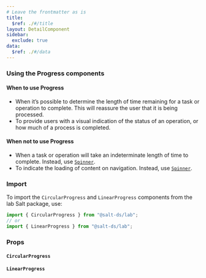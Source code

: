 ```yaml
---
# Leave the frontmatter as is
title:
  $ref: ./#/title
layout: DetailComponent
sidebar:
  exclude: true
data:
  $ref: ./#/data
---
```


### Using the Progress components

#### When to use Progress

- When it’s possible to determine the length of time remaining for a task or operation to complete. This will reassure the user that it is being processed.
- To provide users with a visual indication of the status of an operation, or how much of a process is completed.

#### When not to use Progress

- When a task or operation will take an indeterminate length of time to complete. Instead, use [`Spinner`](/salt/components/spinner).
- To indicate the loading of content on navigation. Instead, use [`Spinner`](/salt/components/spinner).

### Import

To import the `CircularProgress` and `LinearProgress` components from the lab Salt package, use:

```js
import { CircularProgress } from "@salt-ds/lab";
// or
import { LinearProgress } from "@salt-ds/lab";
```

### Props

#### `CircularProgress`

<PropsTable packageName="lab" componentName="CircularProgress" />

#### `LinearProgress`

<PropsTable packageName="lab" componentName="LinearProgress" />
